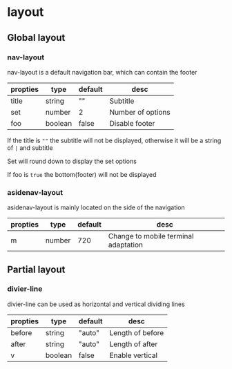 # layout

## Global layout

### nav-layout

nav-layout is a default navigation bar, which can contain the footer

|propties|type|default|desc|
|---|---|---|---|
|title|string|""|Subtitle|
|set|number|2|Number of options|
|foo|boolean|false|Disable footer|

If the title is `""` the subtitle will not be displayed, otherwise it will be a string of `|` and subtitle

Set will round down to display the set options

If foo is `true` the bottom(footer) will not be displayed

### asidenav-layout

asidenav-layout is mainly located on the side of the navigation

|propties|type|default|desc|
|---|---|---|---|
|m|number|720|Change to mobile terminal adaptation|

## Partial layout

### divier-line

divier-line can be used as horizontal and vertical dividing lines

|propties|type|default|desc|
|---|---|---|---|
|before|string|"auto"|Length of before|
|after|string|"auto"|Length of after|
|v|boolean|false|Enable vertical|
